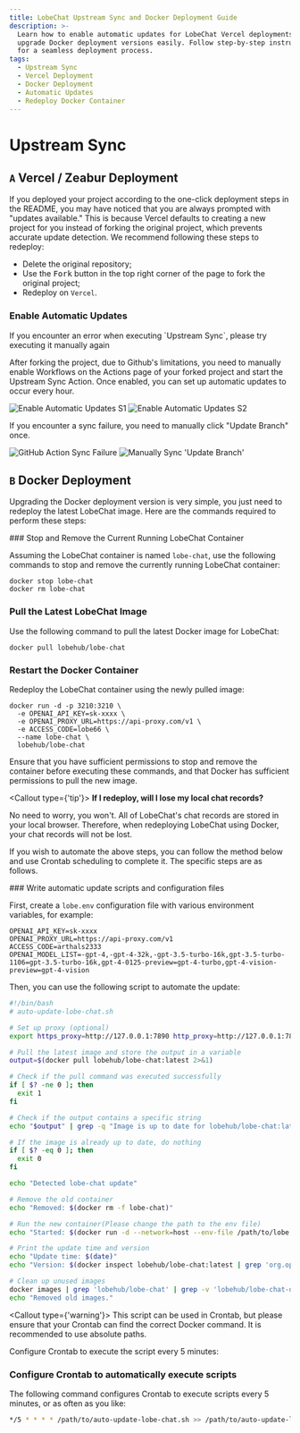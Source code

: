 ```yaml
---
title: LobeChat Upstream Sync and Docker Deployment Guide
description: >-
  Learn how to enable automatic updates for LobeChat Vercel deployments and
  upgrade Docker deployment versions easily. Follow step-by-step instructions
  for a seamless deployment process.
tags:
  - Upstream Sync
  - Vercel Deployment
  - Docker Deployment
  - Automatic Updates
  - Redeploy Docker Container
---
```


# Upstream Sync

## `A` Vercel / Zeabur Deployment

If you deployed your project according to the one-click deployment steps in the README, you may have noticed that you are always prompted with "updates available." This is because Vercel defaults to creating a new project for you instead of forking the original project, which prevents accurate update detection. We recommend following these steps to redeploy:

- Delete the original repository;
- Use the <kbd>Fork</kbd> button in the top right corner of the page to fork the original project;
- Redeploy on `Vercel`.

### Enable Automatic Updates

<Callout>
  If you encounter an error when executing `Upstream Sync`, please try executing it manually again
</Callout>

After forking the project, due to Github's limitations, you need to manually enable Workflows on the Actions page of your forked project and start the Upstream Sync Action. Once enabled, you can set up automatic updates to occur every hour.

<Image alt="Enable Automatic Updates S1" src="https://github-production-user-asset-6210df.s3.amazonaws.com/17870709/266985117-4d48fe7b-0412-4667-8129-b25ebcf2c9de.png" />

<Image alt="Enable Automatic Updates S2" src="https://github-production-user-asset-6210df.s3.amazonaws.com/17870709/266985177-7677b4ce-c348-4145-9f60-829d448d5be6.png" />

If you encounter a sync failure, you need to manually click "Update Branch" once.

<Image alt="GitHub Action Sync Failure" src="https://github.com/user-attachments/assets/9baacac6-5af4-460b-862d-682b76c18459" />

<Image alt="Manually Sync 'Update Branch'" src="https://github.com/user-attachments/assets/d524c20d-306a-45bc-971b-96920b87fab4" />

## `B` Docker Deployment

Upgrading the Docker deployment version is very simple, you just need to redeploy the latest LobeChat image. Here are the commands required to perform these steps:

<Steps>
  ### Stop and Remove the Current Running LobeChat Container

  Assuming the LobeChat container is named `lobe-chat`, use the following commands to stop and remove the currently running LobeChat container:

  ```fish
  docker stop lobe-chat
  docker rm lobe-chat
  ```

  ### Pull the Latest LobeChat Image

  Use the following command to pull the latest Docker image for LobeChat:

  ```fish
  docker pull lobehub/lobe-chat
  ```

  ### Restart the Docker Container

  Redeploy the LobeChat container using the newly pulled image:

  ```fish
  docker run -d -p 3210:3210 \
    -e OPENAI_API_KEY=sk-xxxx \
    -e OPENAI_PROXY_URL=https://api-proxy.com/v1 \
    -e ACCESS_CODE=lobe66 \
    --name lobe-chat \
    lobehub/lobe-chat
  ```
</Steps>

Ensure that you have sufficient permissions to stop and remove the container before executing these commands, and that Docker has sufficient permissions to pull the new image.

<Callout type={'tip'}>
  **If I redeploy, will I lose my local chat records?**

  No need to worry, you won't. All of LobeChat's chat records are stored in your local browser. Therefore, when redeploying LobeChat using Docker, your chat records will not be lost.
</Callout>

If you wish to automate the above steps, you can follow the method below and use Crontab scheduling to complete it. The specific steps are as follows.

<Steps>
  ### Write automatic update scripts and configuration files

  First, create a `lobe.env` configuration file with various environment variables, for example:

  ```env
  OPENAI_API_KEY=sk-xxxx
  OPENAI_PROXY_URL=https://api-proxy.com/v1
  ACCESS_CODE=arthals2333
  OPENAI_MODEL_LIST=-gpt-4,-gpt-4-32k,-gpt-3.5-turbo-16k,gpt-3.5-turbo-1106=gpt-3.5-turbo-16k,gpt-4-0125-preview=gpt-4-turbo,gpt-4-vision-preview=gpt-4-vision
  ```

  Then, you can use the following script to automate the update:

  ```bash
  #!/bin/bash
  # auto-update-lobe-chat.sh

  # Set up proxy (optional)
  export https_proxy=http://127.0.0.1:7890 http_proxy=http://127.0.0.1:7890 all_proxy=socks5://127.0.0.1:7890

  # Pull the latest image and store the output in a variable
  output=$(docker pull lobehub/lobe-chat:latest 2>&1)

  # Check if the pull command was executed successfully
  if [ $? -ne 0 ]; then
    exit 1
  fi

  # Check if the output contains a specific string
  echo "$output" | grep -q "Image is up to date for lobehub/lobe-chat:latest"

  # If the image is already up to date, do nothing
  if [ $? -eq 0 ]; then
    exit 0
  fi

  echo "Detected lobe-chat update"

  # Remove the old container
  echo "Removed: $(docker rm -f lobe-chat)"

  # Run the new container(Please change the path to the env file)
  echo "Started: $(docker run -d --network=host --env-file /path/to/lobe.env --name=lobe-chat --restart=always lobehub/lobe-chat)"

  # Print the update time and version
  echo "Update time: $(date)"
  echo "Version: $(docker inspect lobehub/lobe-chat:latest | grep 'org.opencontainers.image.version' | awk -F'"' '{print $4}')"

  # Clean up unused images
  docker images | grep 'lobehub/lobe-chat' | grep -v 'lobehub/lobe-chat-database' | grep -v 'latest' | awk '{print $3}' | xargs -r docker rmi > /dev/null 2>&1
  echo "Removed old images."
  ```

  <Callout type={'warning'}>
    This script can be used in Crontab, but please ensure that your Crontab can find the correct
    Docker command. It is recommended to use absolute paths.
  </Callout>

  Configure Crontab to execute the script every 5 minutes:

  ### Configure Crontab to automatically execute scripts

  The following command configures Crontab to execute scripts every 5 minutes, or as often as you like:

  ```bash
  */5 * * * * /path/to/auto-update-lobe-chat.sh >> /path/to/auto-update-lobe-chat.log 2>&1
  ```
</Steps>
